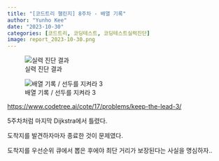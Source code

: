 ```yaml
---
title: "[코드트리 챌린지] 8주차 - 배열 기록"
author: "Yunho Kee"
date: "2023-10-30"
categories: [코드트리, 코딩테스트, 코딩테스트실력진단]
image: report_2023-10-30.png
---
```


::: {layout="[526, 474]" layout-valign="bottom"}
![실력 진단 결과](report_2023-10-30.png)

![배열 기록 / 선두를 지켜라 3](화면 캡처 2023-10-30 235037.jpg)
:::

<https://www.codetree.ai/cote/17/problems/keep-the-lead-3/>

5주차처럼 마지막 Dijkstra에서 틀렸다.

도착지를 발견하자마자 종료한 것이 문제였다.

도착지를 우선순위 큐에서 뽑은 후에야 최단 거리가 보장된다는 사실을 명심하자..